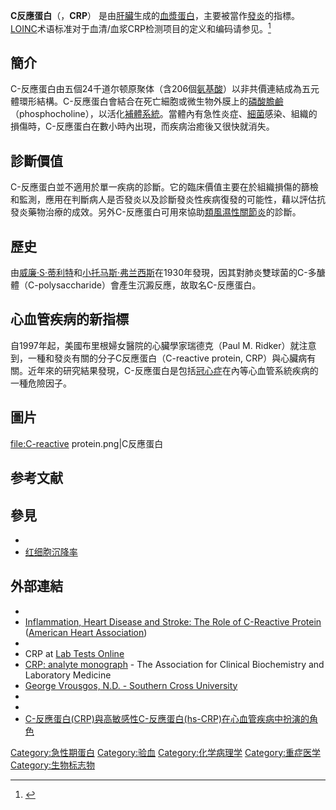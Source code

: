 {{Infobox_gene}}

'''C反應蛋白'''（{{lang-en|C-Reactive Protein}}，'''CRP'''） 是由[[肝臟|肝臟]]生成的[[血漿蛋白|血漿蛋白]]，主要被當作[[發炎|發炎]]的指標。[[LOINC|LOINC]]术语标准对于血清/血浆CRP检测项目的定义和编码请参见{{SearchLOINC|CRP+ser+plas|这里}}。<ref name="pmid10368284">{{cite journal | vauthors = Thompson D, Pepys MB, Wood SP | title = The physiological structure of human C-reactive protein and its complex with phosphocholine | journal = Structure | volume = 7 | issue = 2 | pages = 169–77 | date = February 1999 | pmid = 10368284 | doi = 10.1016/S0969-2126(99)80023-9 }}</ref>

==簡介==
C-反應蛋白由五個24千道尔顿原聚体（含206個[[氨基酸|氨基酸]]）以非共價連結成為五元體環形結構。C-反應蛋白會結合在死亡細胞或微生物外膜上的[[磷酸膽鹼|磷酸膽鹼]]（phosphocholine），以活化[[補體系統|補體系統]]。當體內有急性炎症、[[細菌|細菌]]感染、組織的損傷時，C-反應蛋白在數小時內出現，而疾病治癒後又很快就消失。

==診斷價值==
C-反應蛋白並不適用於單一疾病的診斷。它的臨床價值主要在於組織損傷的篩檢和監測，應用在判斷病人是否發炎以及診斷發炎性疾病復發的可能性，藉以評估抗發炎藥物治療的成效。另外C-反應蛋白可用來協助[[類風濕性關節炎|類風濕性關節炎]]的診斷。

==歷史==
由[[威廉·S·蒂利特|威廉·S·蒂利特]]和[[小托马斯·弗兰西斯|小托马斯·弗兰西斯]]在1930年發現，因其對肺炎雙球菌的C-多醣體（C-polysaccharide）會產生沉澱反應，故取名C-反應蛋白。

==心血管疾病的新指標==
自1997年起，美國布里根婦女醫院的心臟學家瑞德克（Paul M. Ridker）就注意到，一種和發炎有關的分子C反應蛋白（C-reactive protein, CRP）與心臟病有關。近年來的研究結果發現，C-反應蛋白是包括[[冠心症|冠心症]]在內等心血管系統疾病的一種危險因子。

==圖片==
<gallery>
file:C-reactive protein.png|C反應蛋白
</gallery>

==参考文献==
{{reflist}}

==參見==
* {{le|急性期蛋白|Acute-phase protein}}
* [[红细胞沉降率|红细胞沉降率]]

==外部連結==
* {{MedlinePlusEncyclopedia|003356|C-reactive protein}}
* [http://www.americanheart.org/presenter.jhtml?identifier=4648 Inflammation, Heart Disease and Stroke: The Role of C-Reactive Protein]{{Wayback|url=http://www.americanheart.org/presenter.jhtml?identifier=4648 |date=20100208215111 }} ([[American_Heart_Association|American Heart Association]])
* {{MeshName|C-Reactive+Protein}}
* CRP at [http://labtestsonline.org/understanding/analytes/crp/tab/test Lab Tests Online]{{Wayback|url=http://labtestsonline.org/understanding/analytes/crp/tab/test |date=20170829095813 }}
* [http://www.acb.org.uk/Nat%20Lab%20Med%20Hbk/CRP.pdf CRP: analyte monograph]{{Wayback|url=http://www.acb.org.uk/Nat%20Lab%20Med%20Hbk/CRP.pdf |date=20200405171938 }} - The Association for Clinical Biochemistry and Laboratory Medicine
*[http://epubs.scu.edu.au/hahs_pubs/2234/ George Vrousgos, N.D. - Southern Cross University]{{Wayback|url=http://epubs.scu.edu.au/hahs_pubs/2234/ |date=20200218050217 }}
* {{UCSC gene info|CRP}}
*{{PDBe-KB2|P02741|C-reactive protein}}
*[https://www.scmh.org.tw/dept/lab/show/Preview/c------crp------c------hs-crp-----------------.html C-反應蛋白(CRP)與高敏感性C-反應蛋白(hs-CRP)在心血管疾病中扮演的角色]{{Wayback|url=https://www.scmh.org.tw/dept/lab/show/Preview/c------crp------c------hs-crp-----------------.html |date=20200218050839 }}

{{PDB Gallery|geneid=1401}}
{{球状蛋白质}}
{{急性期蛋白}}
{{血液及淋巴系统疾病诊疗手段}}

[[Category:急性期蛋白|Category:急性期蛋白]]
[[Category:验血|Category:验血]]
[[Category:化学病理学|Category:化学病理学]]
[[Category:重症医学|Category:重症医学]]
[[Category:生物标志物|Category:生物标志物]]